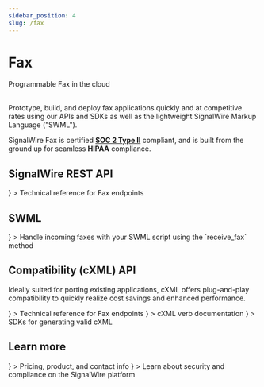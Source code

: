 ---
sidebar_position: 4
slug: /fax
---

# Fax

<Subtitle>Programmable Fax in the cloud</Subtitle><br /><br />


Prototype, build, and deploy fax applications quickly and at competitive rates
using our APIs and SDKs as well as the lightweight SignalWire Markup Language ("SWML").

<Admonition type="tip" icon="🔐" title="security first">SignalWire Fax is certified [**SOC 2 Type II**](https://signalwire.com/blogs/industry/soc-2-type-ii-attestation) compliant, and is built from the ground up for seamless **HIPAA** compliance.</Admonition>

<Usecases />

## SignalWire REST API

<CardGroup cols={3}>
<Card
  title="SignalWire API"
  href="/rest/signalwire-rest/endpoints/fax"
  icon={<MdApi />}
>
  Technical reference for Fax endpoints
</Card>
</CardGroup>

## SWML

<CardGroup cols={3}>
<Card
  title="SWML fax documentation"
  href="/swml/methods/receive_fax"
  icon={<MdCode />}
>
  Handle incoming faxes with your SWML script using the `receive_fax` method
</Card>
</CardGroup>

## Compatibility (cXML) API

Ideally suited for porting existing applications, cXML offers plug-and-play compatibility to quickly realize cost savings and enhanced performance.

<CardGroup cols={3}>
  <Card
    title="Compatibility API"
    href="/rest/compatibility-api/endpoints/faxes"
    icon={<MdCompareArrows />}
  >
    Technical reference for Fax endpoints
  </Card>
  <Card
    title="Fax cXML"
    href="/compatibility-api/cxml/fax"
    icon={<MdCode />}
  >
    cXML verb documentation
  </Card>
  <Card
    title="cXML Helper SDKs"
    href="/compatibility-api/sdks"
    icon={<MdCode />}
  >
    SDKs for generating valid cXML
  </Card>
</CardGroup>

## Learn more

<CardGroup cols = {3}>
  <Card
    title="Fax product page"
    href="https://signalwire.com/products/cloud-fax"
    icon={<MdArticle />}
  >
    Pricing, product, and contact info
  </Card>
  <Card
    title="Building secure communication solutions"
    href="https://signalwire.com/blogs/industry/sw-security"
    icon={<MdSecurity />}
  >
    Learn about security and compliance on the SignalWire platform
  </Card>
</CardGroup>